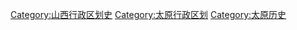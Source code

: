 [[Category:山西行政区划史|Category:山西行政区划史]]
[[Category:太原行政区划|Category:太原行政区划]]
[[Category:太原历史|Category:太原历史]]